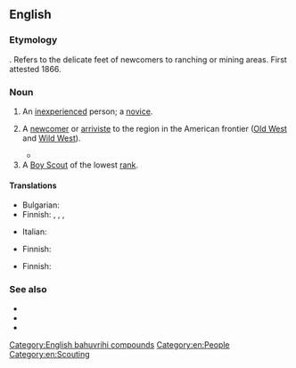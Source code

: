 ==English==
{{wikipedia}}

===Etymology===
{{compound|en|tender|foot}}. Refers to the delicate feet of newcomers to ranching or mining areas. First attested 1866.

===Noun===
{{en-noun|tenderfeet|s}}

# An [[inexperienced]] person; a [[novice]].
# {{lb|en|historical}} A [[newcomer]] or [[arriviste]] to the region in the American frontier ([[Old West]] and [[Wild West]]).
#* {{quote-book|en|author=Elinore Pruitt Stewart|authorlink=Elinore Pruitt Stewart|title=Letters of a Woman Homesteader|year=1914|publisher=Houghton Mifflin Company|page=173|pageurl=https://archive.org/details/lettersofwomanho00stewrich/page/173/mode/1up|passage=Watson had risen so hurriedly that he had not been careful about his “tarp” and water had run into his bed. But that would n't{{sic}} disconcert anybody but a '''tenderfoot'''.}}
# A [[Boy Scout]] of the lowest [[rank]].

====Translations====
{{trans-top|novice}}
* Bulgarian: {{t|bg|новобранец|m}}
* Finnish: {{t+|fi|vasta-alkaja}}, {{t+|fi|noviisi}}, {{t+|fi|mopo}}, {{t+|fi|keltanokka}}
{{trans-mid}}
* Italian: {{t+|it|novizio}}
{{trans-bottom}}

{{trans-top|newcomer in the old US frontier days}}
* Finnish: {{t+|fi|arkajalka}}
{{trans-mid}}
{{trans-bottom}}

{{trans-top|lowest rank of Boy Scout}}
* Finnish: {{t+|fi|kolkkapoika}}
{{trans-mid}}
{{trans-bottom}}

===See also===
* {{l|en|cheechako}}
* {{l|en|greenhorn}}
* {{l|en|newbie}}

[[Category:English bahuvrihi compounds]]
[[Category:en:People]]
[[Category:en:Scouting]]